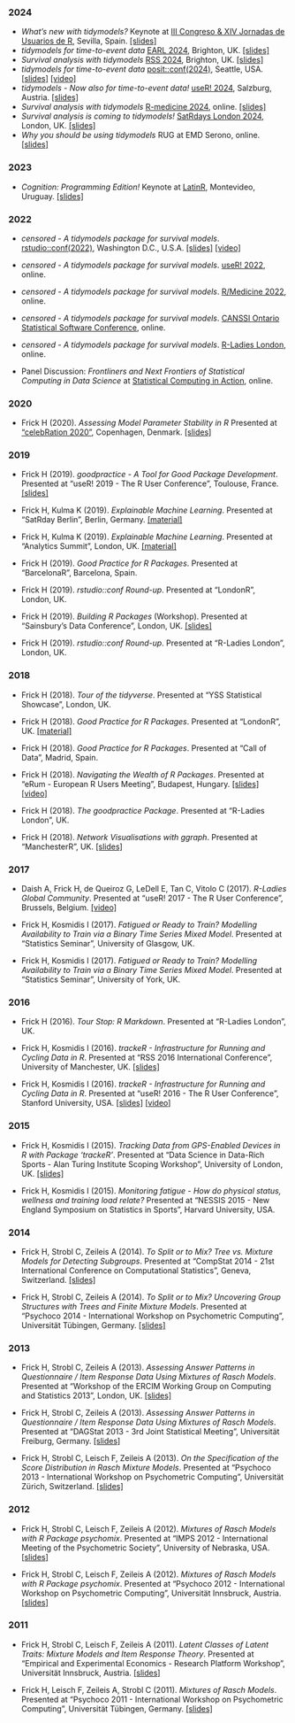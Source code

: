
### 2024

- _What's new with tidymodels?_ Keynote at [III Congreso & XIV Jornadas de Usuarios de R](https://imus.us.es/congresos/IIIRqueR/), Sevilla, Spain. [[slides]](https://hfrick.github.io/2024-3RqueR/)
- _tidymodels for time-to-event data_ [EARL 2024](https://earl-conference.com/), Brighton, UK. [[slides]](https://hfrick.github.io/2024-EARL/)
- _Survival analysis with tidymodels_ [RSS 2024](https://rss.org.uk/training-events/conference-2024/),  Brighton, UK. [[slides]](https://hfrick.github.io/2024-RSS/)
- _tidymodels for time-to-event data_ [posit::conf(2024)](https://posit.co/conference/), Seattle, USA. [[slides]](https://hfrick.github.io/2024-posit-conf/) [[video]](https://www.youtube.com/watch?v=NhUGixMJk7U&pp=ygUMaGFubmFoIGZyaWNr)
- _tidymodels - Now also for time-to-event data!_ [useR! 2024](https://events.linuxfoundation.org/user/), Salzburg, Austria. [[slides]](https://hfrick.github.io/2024-useR/)
- _Survival analysis with tidymodels_ [R-medicine 2024](https://rconsortium.github.io/RMedicine_2024/), online. [[slides]](https://hfrick.github.io/2024-R-medicine/)
- _Survival analysis is coming to tidymodels!_ [SatRdays London 2024](https://satrday-london-2024.jumpingrivers.com/), London, UK. [[slides]](https://hfrick.github.io/2024-SatRdays-London/)
- _Why you should be using tidymodels_ RUG at EMD Serono, online. [[slides]](https://hfrick.github.io/2024-tidymodels-emdserono/)


### 2023

- _Cognition: Programming Edition!_ Keynote at [LatinR](https://latin-r.com/), Montevideo, Uruguay. [[slides]](https://hfrick.github.io/2023-latinr/)


### 2022

- _censored - A tidymodels package for survival models_. [rstudio::conf(2022)](https://www.rstudio.com/conference/), Washington D.C., U.S.A. [[slides]](https://hfrick.github.io/rstudio-conf-2022/) [[video]](https://www.youtube.com/watch?v=E5XG1c7tNW0&pp=ygUMaGFubmFoIGZyaWNr)
- _censored - A tidymodels package for survival models_. [useR! 2022](https://user2022.r-project.org/), online.
- _censored - A tidymodels package for survival models_. [R/Medicine 2022](https://events.linuxfoundation.org/archive/2022/r-medicine/), online.
- _censored - A tidymodels package for survival models_. [CANSSI Ontario Statistical Software Conference](https://canssiontario.utoronto.ca/event/statistical-software-conference/), online.
- _censored - A tidymodels package for survival models_. [R-Ladies London](https://www.meetup.com/rladies-london/), online.

- Panel Discussion: _Frontliners and Next Frontiers of Statistical Computing in Data Science_ at [Statistical Computing in Action](https://asa-ssc.github.io/minisymp2022/), online.


### 2020

- Frick H (2020). _Assessing Model Parameter Stability in R_ Presented at ["celebRation 2020"](http://www.celebration2020.org/), Copenhagen, Denmark. [[slides]](talks/Assessing_Model_Parameter_Stability_in_R.pdf)


### 2019

- Frick H (2019). _goodpractice - A Tool for Good Package Development_. Presented at "useR! 2019 - The R User Conference", Toulouse, France. [[slides]](https://github.com/hfrick/presentations/tree/master/2019-07-11_goodpractice)

- Frick H, Kulma K (2019). _Explainable Machine Learning_. Presented at "SatRday Berlin", Berlin, Germany. [[material]](https://github.com/MangoTheCat/python-for-r-users-workshop)

- Frick H, Kulma K (2019). _Explainable Machine Learning_. Presented at "Analytics Summit", London, UK. [[material]](https://github.com/MangoTheCat/python-for-r-users-workshop)

- Frick H (2019). _Good Practice for R Packages_. Presented at "BarcelonaR", Barcelona, Spain.

- Frick H (2019). _rstudio::conf Round-up_. Presented at "LondonR", London, UK.

- Frick H (2019). _Building R Packages_ (Workshop). Presented at "Sainsbury's Data Conference", London, UK. [[slides]](https://github.com/hfrick/presentations/tree/master/2019-03-12_package_building)

- Frick H (2019). _rstudio::conf Round-up_. Presented at "R-Ladies London", London, UK.


### 2018

- Frick H (2018). _Tour of the tidyverse_. Presented at "YSS Statistical Showcase", London, UK.

- Frick H (2018). _Good Practice for R Packages_. Presented at "LondonR", UK. [[material]](https://github.com/hfrick/presentations/tree/master/2018-06-27_goodpractice)

- Frick H (2018). _Good Practice for R Packages_. Presented at "Call of Data", Madrid, Spain.

- Frick H (2018). _Navigating the Wealth of R Packages_. Presented at "eRum - European R Users Meeting", Budapest, Hungary. [[slides]](https://github.com/hfrick/presentations/tree/master/2018-05-16_pkgnavigation) [[video]](https://www.youtube.com/watch?v=SHrQR5-5-Fw)

- Frick H (2018). _The goodpractice Package_. Presented at "R-Ladies London", UK.

- Frick H (2018). _Network Visualisations with ggraph_. Presented at "ManchesterR", UK. [[slides]](https://github.com/hfrick/presentations/tree/master/2018-02-06_networkvis)


### 2017

- Daish A, Frick H, de Queiroz G, LeDell E, Tan C, Vitolo C (2017). _R-Ladies Global Community_. Presented at "useR! 2017 - The R User Conference", Brussels, Belgium. [[video]](https://channel9.msdn.com/Events/useR-international-R-User-conferences/useR-International-R-User-2017-Conference/R-Ladies-Global-Community)

- Frick H, Kosmidis I (2017). _Fatigued or Ready to Train? Modelling Availability to Train via a Binary Time Series Mixed Model_. Presented at "Statistics Seminar", University of Glasgow, UK.

- Frick H, Kosmidis I (2017). _Fatigued or Ready to Train? Modelling Availability to Train via a Binary Time Series Mixed Model_. Presented at "Statistics Seminar", University of York, UK.


### 2016

- Frick H (2016). _Tour Stop: R Markdown_. Presented at "R-Ladies London", UK.

- Frick H, Kosmidis I (2016). _trackeR - Infrastructure for Running and Cycling Data in R_. Presented at "RSS 2016 International Conference", University of Manchester, UK. [[slides]](talks/RSS2016.html)

- Frick H, Kosmidis I (2016). _trackeR - Infrastructure for Running and Cycling Data in R_. Presented at "useR! 2016 - The R User Conference", Stanford University, USA. [[slides]](talks/useR2016.html) [[video]](https://channel9.msdn.com/Events/useR-international-R-User-conference/useR2016/trackeR-Intrastructure-for-running-and-cycling-data-from-GPS-enabled-tracking-devices-in-R)


### 2015

- Frick H, Kosmidis I (2015). _Tracking Data from GPS-Enabled Devices in R with Package 'trackeR'_. Presented at "Data Science in Data-Rich Sports - Alan Turing Institute Scoping Workshop", University of London, UK. [[slides]](talks/ATI2015.pdf)

- Frick H, Kosmidis I (2015). _Monitoring fatigue - How do physical status, wellness and training load relate?_ Presented at "NESSIS 2015 - New England Symposium on Statistics in Sports", Harvard University, USA.


### 2014

- Frick H, Strobl C, Zeileis A (2014). _To Split or to Mix? Tree vs. Mixture Models for Detecting Subgroups_. Presented at "CompStat 2014 - 21st International Conference on Computational Statistics", Geneva, Switzerland. [[slides]](talks/CompStat2014.pdf)

- Frick H, Strobl C, Zeileis A (2014). _To Split or to Mix? Uncovering Group Structures with Trees and Finite Mixture Models_. Presented at "Psychoco 2014 - International Workshop on Psychometric Computing", Universität Tübingen, Germany. [[slides]](talks/Psychoco2014.pdf)


### 2013

- Frick H, Strobl C, Zeileis A (2013). _Assessing Answer Patterns in Questionnaire / Item Response Data Using Mixtures of Rasch Models_. Presented at "Workshop of the ERCIM Working Group on Computing and Statistics 2013", London, UK. [[slides]](talks/ERCIM2013.pdf)

- Frick H, Strobl C, Zeileis A (2013). _Assessing Answer Patterns in Questionnaire / Item Response Data Using Mixtures of Rasch Models_. Presented at "DAGStat 2013 - 3rd Joint Statistical Meeting", Universität Freiburg, Germany. [[slides]](talks/DAGStat2013.pdf)

- Frick H, Strobl C, Leisch F, Zeileis A (2013). _On the Specification of the Score Distribution in Rasch Mixture Models_. Presented at "Psychoco 2013 - International Workshop on Psychometric Computing", Universität Zürich, Switzerland. [[slides]](talks/Psychoco2013.pdf)


### 2012

- Frick H, Strobl C, Leisch F, Zeileis A (2012). _Mixtures of Rasch Models with R Package psychomix_. Presented at "IMPS 2012 - International Meeting of the Psychometric Society", University of Nebraska, USA. [[slides]](talks/IMPS2012.pdf)

- Frick H, Strobl C, Leisch F, Zeileis A (2012). _Mixtures of Rasch Models with R Package psychomix_. Presented at "Psychoco 2012 - International Workshop on Psychometric Computing", Universität Innsbruck, Austria. [[slides]](talks/Psychoco2012.pdf)


### 2011

- Frick H, Strobl C, Leisch F, Zeileis A (2011). _Latent Classes of Latent Traits: Mixture Models and Item Response Theory_. Presented at "Empirical and Experimental Economics - Research Platform Workshop", Universität Innsbruck, Austria. [[slides]](talks/eeeconWorkshop2011-2.pdf)

- Frick H, Leisch F, Zeileis A, Strobl C (2011). _Mixtures of Rasch Models_. Presented at "Psychoco 2011 - International Workshop on Psychometric Computing", Universität Tübingen, Germany. [[slides]](talks/Psychoco2011.pdf)
